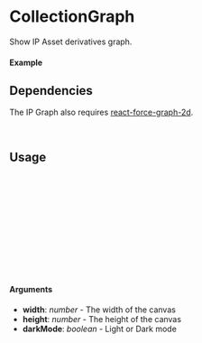 

<Meta of={CollectionGraphStory} />

# CollectionGraph

Show IP Asset derivatives graph.

#### Example

<Canvas of={CollectionGraphStory.Select} />

<Controls />

## Dependencies

The IP Graph also requires [react-force-graph-2d](https://www.npmjs.com/package/react-force-graph-2d).

```bash
npm install react-force-graph-2d
```

## Usage

```ts
import { IpProvider } from "@storyprotocol/storykit"
import { CollectionGraph } from "@storyprotocol/storykit"

const ExamplePage = () => {
  return (
    <IpProvider ipId={"0xbbf08a30b9ff0f717a024a75963d3196aaf0f0dd"}>
      <CollectionGraph />
    </IpProvider>
  );
};

export default ExamplePage;
```

#### Arguments

- **width**: _number_ - The width of the canvas
- **height**: _number_ - The height of the canvas
- **darkMode**: _boolean_ - Light or Dark mode
